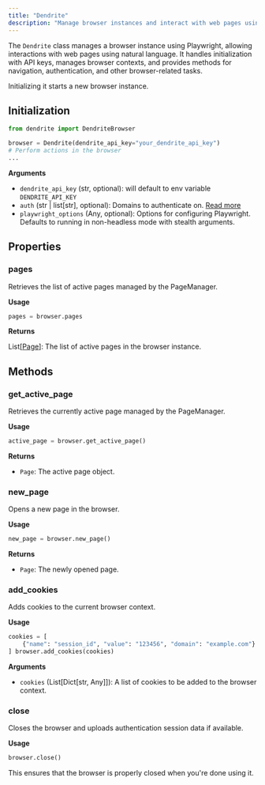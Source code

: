 ```yaml
---
title: "Dendrite"
description: "Manage browser instances and interact with web pages using natural language"
---
```



The `Dendrite` class manages a browser instance using Playwright, allowing interactions with web pages using natural language. It handles initialization with API keys, manages browser contexts, and provides methods for navigation, authentication, and other browser-related tasks.

Initializing it starts a new browser instance.

## Initialization

```python
from dendrite import DendriteBrowser

browser = Dendrite(dendrite_api_key="your_dendrite_api_key")
# Perform actions in the browser
...
```

**Arguments**

- `dendrite_api_key` (str, optional): will default to env variable `DENDRITE_API_KEY`
- `auth` (str | list[str], optional): Domains to authenticate on. [Read more](/concepts/authentication)
- `playwright_options` (Any, optional): Options for configuring Playwright. Defaults to running in non-headless mode with stealth arguments.

## Properties

### pages

Retrieves the list of active pages managed by the PageManager.

**Usage**

```python
pages = browser.pages
```

**Returns**

List[[Page](/sdk-reference/python/page)]: The list of active pages in the browser instance.

## Methods

<GoTo />
<NewTab />
<Click />
<Fill />
<FillFields />
<Extract />
<Ask />
<WaitFor />
<Press />
<UploadFiles />
<GetDownload />

### get_active_page

Retrieves the currently active page managed by the PageManager.

**Usage**

```python
active_page = browser.get_active_page()
```

**Returns**

- `Page`: The active page object.

### new_page

Opens a new page in the browser.

**Usage**

```python
new_page = browser.new_page()
```

**Returns**

- `Page`: The newly opened page.

### add_cookies

Adds cookies to the current browser context.

**Usage**

```python
cookies = [
    {"name": "session_id", "value": "123456", "domain": "example.com"}
] browser.add_cookies(cookies)
```

**Arguments**

- `cookies` (List[Dict[str, Any]]): A list of cookies to be added to the browser context.

### close

Closes the browser and uploads authentication session data if available.

**Usage**

```python
browser.close()
```

This ensures that the browser is properly closed when you're done using it.
